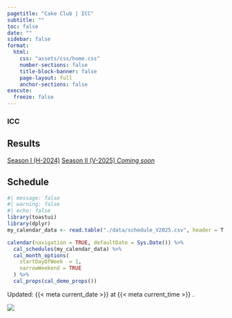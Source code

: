 ```yaml
---
pagetitle: "Cake Club | ICC"
subtitle: ""
toc: false
date: ""
sidebar: false
format:
  html:
    css: "assets/css/home.css"
    number-sections: false
    title-block-banner: false
    page-layout: full
    anchor-sections: false
execute:
  freeze: false
---
```


::: {.home-container}
::: {.home-grid-parent}
::: {.home-grid-child-left}

### ICC 
## Results

::: {.large}

[Season I (H-2024)](quarto-dashboard/ICC_dashboard.html)
[Season II (V-2025) *Coming soon*]()

:::

## Schedule
::: {}

```r
#| message: false
#| warning: false
#| echo: false
library(toastui)
library(dplyr)
my_calendar_data <- read.table("./data/schedule_V2025.csv", header = T, sep = ',')

calendar(navigation = TRUE, defaultDate = Sys.Date()) %>%
  cal_schedules(my_calendar_data) %>%
  cal_month_options(
    startDayOfWeek  = 1, 
    narrowWeekend = TRUE
  ) %>% 
  cal_props(cal_demo_props())
```

:::




::: small
Updated: {{< meta current_date >}}  at {{< meta current_time >}} .
:::

:::
:::{.home-grid-child-right}

![](assets/images/main_image.webp)

:::
:::
:::
